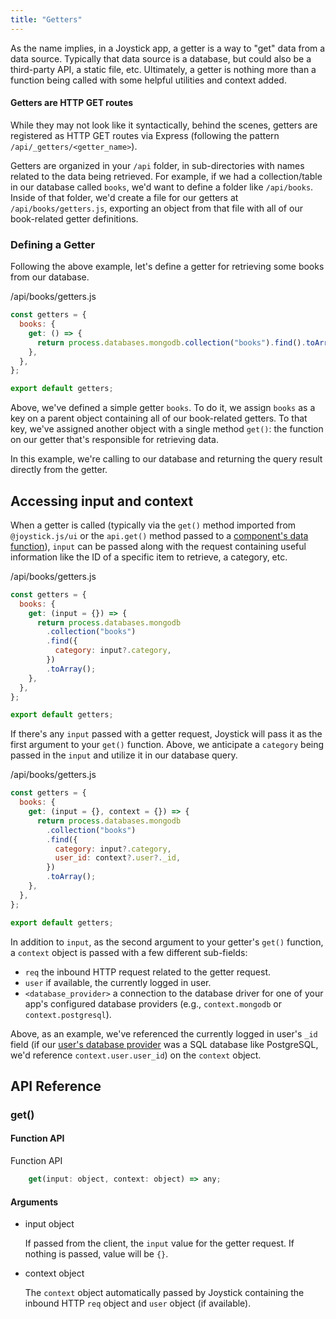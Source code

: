 ```yaml
---
title: "Getters"
---
```


As the name implies, in a Joystick app, a getter is a way to "get" data from a data source. Typically that data source is a database, but could also be a third-party API, a static file, etc. Ultimately, a getter is nothing more than a function being called with some helpful utilities and context added.

#### Getters are HTTP GET routes

While they may not look like it syntactically, behind the scenes, getters are registered as HTTP GET routes via Express (following the pattern `/api/_getters/<getter_name>`).

Getters are organized in your `/api` folder, in sub-directories with names related to the data being retrieved. For example, if we had a collection/table in our database called `books`, we'd want to define a folder like `/api/books`. Inside of that folder, we'd create a file for our getters at `/api/books/getters.js`, exporting an object from that file with all of our book-related getter definitions.

### Defining a Getter

Following the above example, let's define a getter for retrieving some books from our database.

/api/books/getters.js

```js
const getters = {
  books: {
    get: () => {
      return process.databases.mongodb.collection("books").find().toArray();
    },
  },
};

export default getters;
```

Above, we've defined a simple getter `books`. To do it, we assign `books` as a key on a parent object containing all of our book-related getters. To that key, we've assigned another object with a single method `get()`: the function on our getter that's responsible for retrieving data.

In this example, we're calling to our database and returning the query result directly from the getter.

## Accessing input and context

When a getter is called (typically via the `get()` method imported from `@joystick.js/ui` or the `api.get()` method passed to a [component's data function](ui/components/data)), `input` can be passed along with the request containing useful information like the ID of a specific item to retrieve, a category, etc.

/api/books/getters.js

```js
const getters = {
  books: {
    get: (input = {}) => {
      return process.databases.mongodb
        .collection("books")
        .find({
          category: input?.category,
        })
        .toArray();
    },
  },
};

export default getters;
```

If there's any `input` passed with a getter request, Joystick will pass it as the first argument to your `get()` function. Above, we anticipate a `category` being passed in the `input` and utilize it in our database query.

/api/books/getters.js

```js
const getters = {
  books: {
    get: (input = {}, context = {}) => {
      return process.databases.mongodb
        .collection("books")
        .find({
          category: input?.category,
          user_id: context?.user?._id,
        })
        .toArray();
    },
  },
};

export default getters;
```

In addition to `input`, as the second argument to your getter's `get()` function, a `context` object is passed with a few different sub-fields:

- `req` the inbound HTTP request related to the getter request.
- `user` if available, the currently logged in user.
- `<database_provider>` a connection to the database driver for one of your app's configured database providers (e.g., `context.mongodb` or `context.postgresql`).

Above, as an example, we've referenced the currently logged in user's `_id` field (if our [user's database provider](databases/users) was a SQL database like PostgreSQL, we'd reference `context.user.user_id`) on the `context` object.

## API Reference

### get()

#### Function API

Function API

```js
    get(input: object, context: object) => any;
```

#### Arguments

- input object

  If passed from the client, the `input` value for the getter request. If nothing is passed, value will be `{}`.

- context object

  The `context` object automatically passed by Joystick containing the inbound HTTP `req` object and `user` object (if available).
